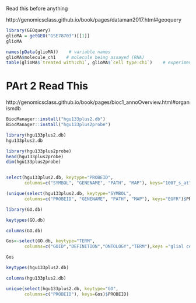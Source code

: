 Read this before anything

http://genomicsclass.github.io/book/pages/dataman2017.html#geoquery


```{r}
library(GEOquery)
glioMA = getGEO("GSE78703")[[1]]
glioMA

names(pData(glioMA))    # variable names
glioMA$molecule_ch1    # molecule being assayed (RNA)
table(glioMA$`treated with:ch1`, glioMA$`cell type:ch1`)    # experimental variables

```
# PArt 2 Read This

http://genomicsclass.github.io/book/pages/bioc1_annoOverview.html#organismdb

```{r,eval=FALSE}
BiocManager::install("hgu133plus2.db")
BiocManager::install("hgu133plus2probe")
```


```{r}
library(hgu133plus2.db)
hgu133plus2.db

library(hgu133plus2probe)
head(hgu133plus2probe)
dim(hgu133plus2probe)


select(hgu133plus2.db, keytype="PROBEID", 
       columns=c("SYMBOL", "GENENAME", "PATH", "MAP"), keys="1007_s_at")
```

```{r}



(unique(select(hgu133plus2.db, keytype="SYMBOL", 
       columns=c("PROBEID", "GENENAME", "PATH", "MAP"), keys="EGFR")$PROBEID))

```

```{r}
library(GO.db)


```

```{r}
keytypes(GO.db)

```

```{r}
columns(GO.db)

```

```{r}

Gos<-select(GO.db, keytype="TERM", 
       columns=c("GOID","DEFINITION","ONTOLOGY","TERM"),keys ="glial cell proliferation" )$GOID

Gos
```


```{r}
keytypes(hgu133plus2.db)
```

```{r}
columns(hgu133plus2.db)
```

```{r}
unique(select(hgu133plus2.db, keytype="GO", 
       columns=c("PROBEID"), keys=Gos)$PROBEID)
```

